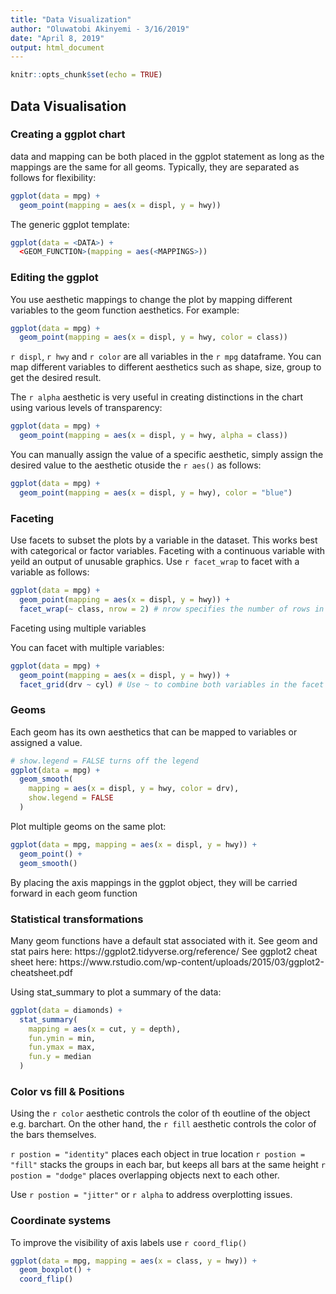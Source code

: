 ```yaml
---
title: "Data Visualization"
author: "Oluwatobi Akinyemi - 3/16/2019"
date: "April 8, 2019"
output: html_document
---
```


```r
knitr::opts_chunk$set(echo = TRUE)
```

## Data Visualisation

### Creating a ggplot chart
data and mapping can be both placed in the ggplot statement as long as the mappings are the same for all geoms. Typically, they are separated as follows for flexibility:

```r
ggplot(data = mpg) + 
  geom_point(mapping = aes(x = displ, y = hwy))
```

The generic ggplot template:
```r
ggplot(data = <DATA>) + 
  <GEOM_FUNCTION>(mapping = aes(<MAPPINGS>))
```

### Editing the ggplot

You use aesthetic mappings to change the plot by mapping different variables to the geom function aesthetics. For example:
```r
ggplot(data = mpg) + 
  geom_point(mapping = aes(x = displ, y = hwy, color = class))
```

`r displ`, `r hwy` and `r color` are all variables in the `r mpg` dataframe. You can map different variables to different aesthetics such as shape, size, group to get the desired result.

The `r alpha` aesthetic is very useful in creating distinctions in the chart using various levels of transparency:
```r
ggplot(data = mpg) + 
  geom_point(mapping = aes(x = displ, y = hwy, alpha = class))
```

You can manually assign the value of a specific aesthetic, simply assign the desired value to the aesthetic otuside the `r aes()` as follows:
```r
ggplot(data = mpg) + 
  geom_point(mapping = aes(x = displ, y = hwy), color = "blue")
```

### Faceting

Use facets to subset the plots by a variable in the dataset. This works best with categorical or factor variables. Faceting with a continuous variable with yeild an output of unusable graphics. 
Use `r facet_wrap` to facet with a variable as follows:
```r
ggplot(data = mpg) + 
  geom_point(mapping = aes(x = displ, y = hwy)) + 
  facet_wrap(~ class, nrow = 2) # nrow specifies the number of rows in the facet grid
```

Faceting using multiple variables

You can facet with multiple variables:
```r
ggplot(data = mpg) + 
  geom_point(mapping = aes(x = displ, y = hwy)) + 
  facet_grid(drv ~ cyl) # Use ~ to combine both variables in the facet
```

### Geoms

Each geom has its own aesthetics that can be mapped to variables or assigned a value.

```r
# show.legend = FALSE turns off the legend
ggplot(data = mpg) +
  geom_smooth(
    mapping = aes(x = displ, y = hwy, color = drv),
    show.legend = FALSE
  )
```

Plot multiple geoms on the same plot:
```r
ggplot(data = mpg, mapping = aes(x = displ, y = hwy)) + 
  geom_point() + 
  geom_smooth()
```
By placing the axis mappings in the ggplot object, they will be carried forward in each geom function

### Statistical transformations

Many geom functions have a default stat associated with it.
See geom and stat pairs here: https://ggplot2.tidyverse.org/reference/
See ggplot2 cheat sheet here: https://www.rstudio.com/wp-content/uploads/2015/03/ggplot2-cheatsheet.pdf

Using stat_summary to plot a summary of the data:
```r
ggplot(data = diamonds) + 
  stat_summary(
    mapping = aes(x = cut, y = depth),
    fun.ymin = min,
    fun.ymax = max,
    fun.y = median
  )
```

### Color vs fill & Positions

Using the `r color` aesthetic controls the color of th eoutline of the object e.g. barchart. On the other hand, the `r fill` aesthetic controls the color of the bars themselves.

`r postion = "identity"` places each object in true location
`r postion = "fill"` stacks the groups in each bar, but keeps all bars at the same height
`r postion = "dodge"` places overlapping objects next to each other.

Use `r postion = "jitter"` or `r alpha` to address overplotting issues.

### Coordinate systems

To improve the visibility of axis labels use `r coord_flip()`
```r
ggplot(data = mpg, mapping = aes(x = class, y = hwy)) + 
  geom_boxplot() +
  coord_flip()
```
